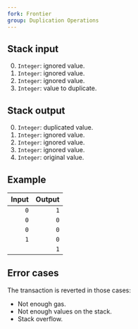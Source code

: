 ```yaml
---
fork: Frontier
group: Duplication Operations
---
```


## Stack input

0. `Integer`: ignored value.
1. `Integer`: ignored value.
2. `Integer`: ignored value.
3. `Integer`: value to duplicate.

## Stack output

0. `Integer`: duplicated value.
1. `Integer`: ignored value.
2. `Integer`: ignored value.
3. `Integer`: ignored value.
4. `Integer`: original value.

## Example

| Input | Output |
|------:|-------:|
| `0` | `1` |
| `0` | `0` |
| `0` | `0` |
| `1` | `0` |
| | `1` |

## Error cases

The transaction is reverted in those cases:
- Not enough gas.
- Not enough values on the stack.
- Stack overflow.
